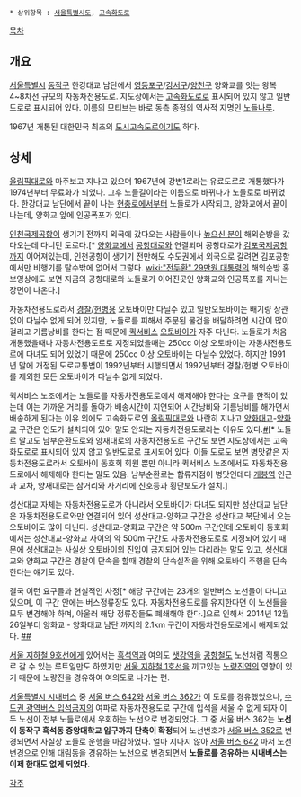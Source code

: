  * 상위항목 : [[서울특별시도]], [[고속화도로]]

{{{+1 Nodeul-ro }}}

[[목차]]
== 개요 ==
[[서울특별시]] [[동작구]] 한강대교 남단에서 [[영등포구]]/[[강서구]]/[[양천구]] 양화교를 잇는 왕복 4~8차선 규모의 자동차전용도로. 지도상에서는 [[고속화도로]]로 표시되어 있지 않고 일반도로로 표시되어 있다. 이름의 모티브는 바로 동측 종점의 역사적 지명인 [[노들나루]].

1967년 개통된 대한민국 최초의 [[도시고속도로]]이기도 하다.
== 상세 ==
[[올림픽대로]]와 마주보고 지나고 있으며 1967년에 강변1로라는 유료도로로 개통했다가 1974년부터 무료화가 되었다. 그후 노들길이라는 이름으로 바뀌다가 노들로로 바뀌었다. 한강대교 남단에서 끝이 나는 [[현충로]]에서부터 노들로가 시작되고, 양화교에서 끝이 나는데, 양화교 앞에 인공폭포가 있다. 

[[인천국제공항]]이 생기기 전까지 외국에 갔다오는 사람들이나 [[높으신 분]]이 해외순방을 갔다오는데 다니던 도로다.[* [[양화교]]에서 [[공항대로]]와 연결되며 공항대로가 [[김포국제공항]]까지 이어져있는데, 인천공항이 생기기 전만해도 수도권에서 외국으로 갈려면 김포공항에서만 비행기를 탈수밖에 없어서 그렇다. [[wiki:"전두환" 29만원 대통령]]의 해외순방 홍보영상에도 보면 지금의 공항대로와 노들로가 이어진곳인 양화교와 인공폭포를 지나는 장면이 나온다.]

자동차전용도로라서 [[경찰]]/[[헌병]]용 오토바이만 다닐수 있고 일반오토바이는 배기량 상관없이 다닐수 없게 되어 있지만, 노들로를 피해서 주문된 물건을 배달하려면 시간이 많이 걸리고 기름낭비를 한다는 점 때문에 [[퀵서비스]] [[오토바이]]가 자주 다닌다. 노들로가 처음 개통했을때나 자동차전용도로로 지정되었을때는 250cc 이상 오토바이는 자동차전용도로에 다녀도 되어 있었기 때문에 250cc 이상 오토바이는 다닐수 있었다. 하지만 1991년 말에 개정된 도로교통법이 1992년부터 시행되면서 1992년부터 경찰/헌병 오토바이를 제외한 모든 오토바이가 다닐수 없게 되었다.

퀵서비스 노조에서는 노들로를 자동차전용도로에서 해제해야 한다는 요구를 한적이 있는데 이는 가까운 거리를 돌아가 배송시간이 지연되어 시간낭비와 기름낭비를 해가면서 배송하게 된다는 이유 외에도 고속화도로인 [[올림픽대로]]와 나란히 지나고 [[양화대교]]-[[양화교]] 구간은 인도가 설치되어 있어 말도 안되는 자동차전용도로라는 이유도 있다.[http://news.naver.com/main/read.nhn?mode=LSD&mid=sec&sid1=102&oid=022&aid=0000260105 #][* 노들로 말고도 남부순환도로와 양재대로의 자동차전용도로 구간도 보면 지도상에서는 고속화도로로 표시되어 있지 않고 일반도로로 표시되어 있다. 이들 도로도 보면 병맛같은 자동차전용도로라서 오토바이 동호회 회원 뿐만 아니라 퀵서비스 노조에서도 자동차전용도로에서 해제해야 한다는 말도 있음. 남부순환로는 합류지점이 병맛인데다 [[개봉역]] 인근과 교차, 양재대로는 삼거리와 사거리에 신호등과 횡단보도가 설치.]

성산대교 자체는 자동차전용도로가 아니라서 오토바이가 다녀도 되지만 성산대교 남단은 자동차전용도로와만 연결되어 있어 성산대교-양화교 구간은 성산대교 북단에서 오는 오토바이도 많이 다닌다. 성산대교-양화교 구간은 약 500m 구간인데 오토바이 동호회에서는 성산대교-양화교 사이의 약 500m 구간도 자동차전용도로로 지정되어 있기 때문에 성산대교는 사실상 오토바이의 진입이 금지되어 있는 다리라는 말도 있고, 성산대교와 양화교 구간은 경찰이 단속을 할때 경찰의 단속실적을 위해 오토바이 주행을 단속한다는 얘기도 있다. 

결국 이런 요구들과 현실적인 사정[* 해당 구간에는 23개의 일반버스 노선들이 다니고 있으며, 이 구간 안에는 버스정류장도 있다. 자동차전용도로를 유지한다면 이 노선들을 모두 변경해야 하며, 아울러 해당 정류장들도 폐쇄해야 한다.]으로 인해서 2014년 12월 26일부터 양화교 - 양화대교 남단 까지의 2.1km 구간이 자동차전용도로에서 해제되었다. [http://news.naver.com/main/ranking/read.nhn?mid=etc&sid1=111&rankingType=popular_day&oid=018&aid=0003144006&date=20141221&type=1&rankingSeq=7&rankingSectionId=103 ##]

[[서울 지하철 9호선]]에게 있어서는 [[흑석역]]과 여의도 [[샛강역]]을 [[공항철도]] 노선처럼 직통으로 갈 수 있는 루트일만도 하였지만 [[서울 지하철 1호선]]을 끼고있는 [[노량진역]]의 영향이 있기 때문에 노량진을 경유하여 여의도로 나가는 편. 

[[서울특별시 시내버스]] 중 [[서울 버스 642]]와 [[서울 버스 362]]가 이 도로를 경유했었으나, [[수도권 광역버스 입석금지]]의 여파로 자동차전용도로 구간에 입석을 세울 수 없게 되자 이 두 노선이 전부 노들로에서 우회하는 노선으로 변경되었다. 그 중 서울 버스 362는 '''노선이 동작구 흑석동 중앙대학교 입구까지 단축이 확정'''되어 노선번호가 [[서울 버스 352]]로 변경되면서 사실상 노들로 운행을 마감하였다. 얼마 지나지 않아 [[서울 버스 642]] 마저 노선 변경으로 인해 대림동을 경유하는 노선으로 변경되면서 '''노들로를 경유하는 시내버스는 이제 한대도 없게 되었다.'''

[[각주]]
